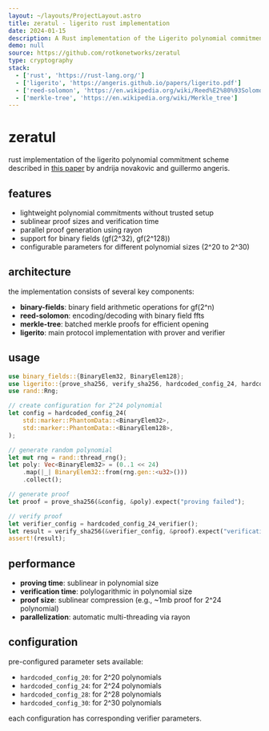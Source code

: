 ```yaml
---
layout: ~/layouts/ProjectLayout.astro
title: zeratul - ligerito rust implementation
date: 2024-01-15
description: A Rust implementation of the Ligerito polynomial commitment scheme for lightweight sublinear arguments without trusted setup
demo: null
source: https://github.com/rotkonetworks/zeratul
type: cryptography
stack:
  - ['rust', 'https://rust-lang.org/']
  - ['ligerito', 'https://angeris.github.io/papers/ligerito.pdf']
  - ['reed-solomon', 'https://en.wikipedia.org/wiki/Reed%E2%80%93Solomon_error_correction']
  - ['merkle-tree', 'https://en.wikipedia.org/wiki/Merkle_tree']
---
```

# zeratul

rust implementation of the ligerito polynomial commitment scheme described in [this
paper](https://angeris.github.io/papers/ligerito.pdf) by andrija novakovic and guillermo angeris.

## features

- lightweight polynomial commitments without trusted setup
- sublinear proof sizes and verification time
- parallel proof generation using rayon
- support for binary fields (gf(2^32), gf(2^128))
- configurable parameters for different polynomial sizes (2^20 to 2^30)

## architecture

the implementation consists of several key components:

- **binary-fields**: binary field arithmetic operations for gf(2^n)
- **reed-solomon**: encoding/decoding with binary field ffts
- **merkle-tree**: batched merkle proofs for efficient opening
- **ligerito**: main protocol implementation with prover and verifier

## usage

```rust
use binary_fields::{BinaryElem32, BinaryElem128};
use ligerito::{prove_sha256, verify_sha256, hardcoded_config_24, hardcoded_config_24_verifier};
use rand::Rng;

// create configuration for 2^24 polynomial
let config = hardcoded_config_24(
    std::marker::PhantomData::<BinaryElem32>,
    std::marker::PhantomData::<BinaryElem128>,
);

// generate random polynomial
let mut rng = rand::thread_rng();
let poly: Vec<BinaryElem32> = (0..1 << 24)
    .map(|_| BinaryElem32::from(rng.gen::<u32>()))
    .collect();

// generate proof
let proof = prove_sha256(&config, &poly).expect("proving failed");

// verify proof
let verifier_config = hardcoded_config_24_verifier();
let result = verify_sha256(&verifier_config, &proof).expect("verification failed");
assert!(result);
```

## performance

- **proving time**: sublinear in polynomial size
- **verification time**: polylogarithmic in polynomial size  
- **proof size**: sublinear compression (e.g., ~1mb proof for 2^24 polynomial)
- **parallelization**: automatic multi-threading via rayon

## configuration

pre-configured parameter sets available:
- `hardcoded_config_20`: for 2^20 polynomials
- `hardcoded_config_24`: for 2^24 polynomials  
- `hardcoded_config_28`: for 2^28 polynomials
- `hardcoded_config_30`: for 2^30 polynomials

each configuration has corresponding verifier parameters.

